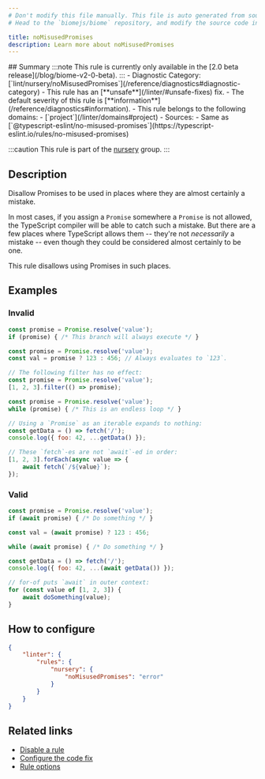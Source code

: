 ```yaml
---
# Don't modify this file manually. This file is auto generated from source, and you will lose your changes next time the website is built.
# Head to the `biomejs/biome` repository, and modify the source code in there.

title: noMisusedPromises
description: Learn more about noMisusedPromises
---
```


<Tabs>
<TabItem label="TypeScript and TSX" icon="seti:typescript">
## Summary
:::note
This rule is currently only available in the [2.0 beta release](/blog/biome-v2-0-beta).
:::
- Diagnostic Category: [`lint/nursery/noMisusedPromises`](/reference/diagnostics#diagnostic-category)
- This rule has an [**unsafe**](/linter/#unsafe-fixes) fix.
- The default severity of this rule is [**information**](/reference/diagnostics#information).
- This rule belongs to the following domains:
  - [`project`](/linter/domains#project)
- Sources: 
  - Same as [`@typescript-eslint/no-misused-promises`](https://typescript-eslint.io/rules/no-misused-promises)

:::caution
This rule is part of the [nursery](/linter/rules/#nursery) group.
:::
## Description
Disallow Promises to be used in places where they are almost certainly a
mistake.

In most cases, if you assign a `Promise` somewhere a `Promise` is not
allowed, the TypeScript compiler will be able to catch such a mistake.
But there are a few places where TypeScript allows them -- they're not
_necessarily_ a mistake -- even though they could be considered almost
certainly to be one.

This rule disallows using Promises in such places.

## Examples

### Invalid

```js
const promise = Promise.resolve('value');
if (promise) { /* This branch will always execute */ }
```

```js
const promise = Promise.resolve('value');
const val = promise ? 123 : 456; // Always evaluates to `123`.
```

```js
// The following filter has no effect:
const promise = Promise.resolve('value');
[1, 2, 3].filter(() => promise);
```

```js
const promise = Promise.resolve('value');
while (promise) { /* This is an endless loop */ }
```

```js
// Using a `Promise` as an iterable expands to nothing:
const getData = () => fetch('/');
console.log({ foo: 42, ...getData() });
```

```js
// These `fetch`-es are not `await`-ed in order:
[1, 2, 3].forEach(async value => {
    await fetch(`/${value}`);
});
```

### Valid

```js
const promise = Promise.resolve('value');
if (await promise) { /* Do something */ }

const val = (await promise) ? 123 : 456;

while (await promise) { /* Do something */ }

const getData = () => fetch('/');
console.log({ foo: 42, ...(await getData()) });

// for-of puts `await` in outer context:
for (const value of [1, 2, 3]) {
    await doSomething(value);
}
```

## How to configure
```json title="biome.json"
{
	"linter": {
		"rules": {
			"nursery": {
				"noMisusedPromises": "error"
			}
		}
	}
}

```
## Related links

- [Disable a rule](/linter/#disable-a-rule)
- [Configure the code fix](/linter#configure-the-code-fix)
- [Rule options](/linter/#rule-options)

</TabItem>
</Tabs>

